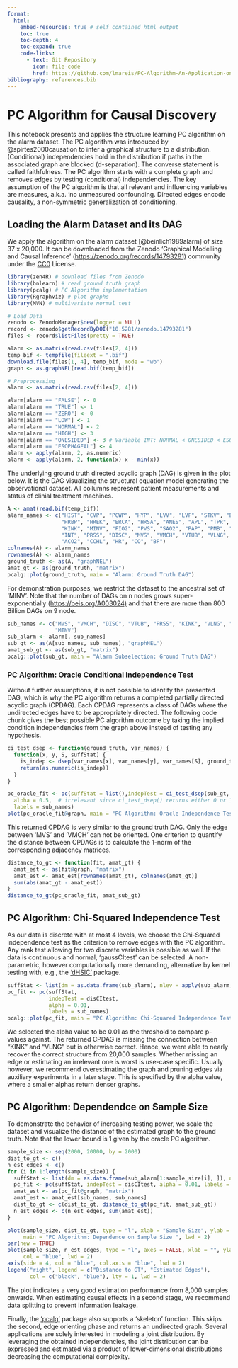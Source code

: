 ```yaml
---
format: 
  html:
    embed-resources: true # self contained html output
    toc: true
    toc-depth: 4
    toc-expand: true
    code-links:
      - text: Git Repository
        icon: file-code
        href: https://github.com/lmareis/PC-Algorithm-An-Application-on-the-Alarm-Dataset
bibliography: references.bib 
---
```


# PC Algorithm for Causal Discovery

This notebook presents and applies the structure learning PC algorithm on the alarm dataset. The PC algorithm was introduced by @spirtes2000causation to infer a graphical structure to a distribution. (Conditional) independencies hold in the distribution if paths in the associated graph are blocked (d-separation). The converse statement is called faithfulness. The PC algorithm starts with a complete graph and removes edges by testing (conditional) independencies. The key assumption of the PC algorithm is that all relevant and influencing variables are measures, a.k.a. 'no unmeasured confounding. Directed edges encode causality, a non-symmetric generalization of conditioning.

## Loading the Alarm Dataset and its DAG

We apply the algorithm on the alarm dataset [@beinlich1989alarm] of size 37 x 20,000. It can be downloaded from the Zenodo 'Graphical Modelling and Causal Inference' (<https://zenodo.org/records/14793281)> community under the [CC0](https://creativecommons.org/publicdomain/zero/1.0/deed.en) License.

```r
library(zen4R) # download files from Zenodo
library(bnlearn) # read ground truth graph
library(pcalg) # PC Algorithm implementation
library(Rgraphviz) # plot graphs
library(MVN) # multivariate normal test
```

```r
# Load Data
zenodo <- ZenodoManager$new(logger = NULL)
record <- zenodo$getRecordByDOI("10.5281/zenodo.14793281")
files <- record$listFiles(pretty = TRUE)

alarm <- as.matrix(read.csv(files[2, 4]))
temp_bif <- tempfile(fileext = ".bif")
download.file(files[1, 4], temp_bif, mode = "wb")
graph <- as.graphNEL(read.bif(temp_bif))

# Preprocessing
alarm <- as.matrix(read.csv(files[2, 4]))

alarm[alarm == "FALSE"] <- 0
alarm[alarm == "TRUE"] <- 1
alarm[alarm == "ZERO"] <- 0
alarm[alarm == "LOW"] <- 1
alarm[alarm == "NORMAL"] <- 2
alarm[alarm == "HIGH"] <- 3
alarm[alarm == "ONESIDED"] <- 3 # Variable INT: NORMAL < ONESIDED < ESOPHAGEAL
alarm[alarm == "ESOPHAGEAL"] <- 4
alarm <- apply(alarm, 2, as.numeric)
alarm <- apply(alarm, 2, function(x) x - min(x))
```

The underlying ground truth directed acyclic graph (DAG) is given in the plot below. It is the DAG visualizing the structural equation model generating the observational dataset. All collumns represent patient measurements and status of clinial treatment machines.

```r
A <- amat(read.bif(temp_bif))
alarm_names <- c("HIST", "CVP", "PCWP", "HYP", "LVV", "LVF", "STKV", "ERLO", 
                 "HRBP", "HREK", "ERCA", "HRSA", "ANES", "APL", "TPR", "ECO2", 
                 "KINK", "MINV", "FIO2", "PVS", "SAO2", "PAP", "PMB", "SHNT", 
                 "INT", "PRSS", "DISC", "MVS", "VMCH", "VTUB", "VLNG", "VALV", 
                 "ACO2", "CCHL", "HR", "CO", "BP")
colnames(A) <- alarm_names
rownames(A) <- alarm_names
ground_truth <- as(A, "graphNEL")
amat_gt <- as(ground_truth, "matrix")
pcalg::plot(ground_truth, main = "Alarm: Ground Truth DAG")
```

For demonstration purposes, we restrict the dataset to the ancestral set of 'MINV'. Note that the number of DAGs on n nodes grows super-exponentially (<https://oeis.org/A003024)> and that there are more than 800 Billion DAGs on 9 node.

```r
sub_names <- c("MVS", "VMCH", "DISC", "VTUB", "PRSS", "KINK", "VLNG", "INT", 
               "MINV")
sub_alarm <- alarm[, sub_names]
sub_gt <- as(A[sub_names, sub_names], "graphNEL")
amat_sub_gt <- as(sub_gt, "matrix")
pcalg::plot(sub_gt, main = "Alarm Subselection: Ground Truth DAG")
```

### PC Algorithm: Oracle Conditional Independence Test

Without further assumptions, it is not possible to identify the presented DAG, which is why the PC algorithm returns a completed partially directed acyclic graph (CPDAG). Each CPDAG represents a class of DAGs where the undirected edges have to be appropriately directed. The following code chunk gives the best possible PC algorithm outcome by taking the implied condition independencies from the graph above instead of testing any hypothesis.

```r
ci_test_dsep <- function(ground_truth, var_names) {
  function(x, y, S, suffStat) {
    is_indep <- dsep(var_names[x], var_names[y], var_names[S], ground_truth)
    return(as.numeric(is_indep))
  }
}

pc_oracle_fit <- pc(suffStat = list(),indepTest = ci_test_dsep(sub_gt, sub_names),
  alpha = 0.5,  # irrelevant since ci_test_dsep() returns either 0 or 1
  labels = sub_names)
plot(pc_oracle_fit@graph, main = "PC Algorithm: Oracle Independence Test")
```

This returned CPDAG is very similar to the ground truth DAG. Only the edge between 'MVS' and 'VMCH' can not be oriented. One criterion to quantify the distance between CPDAGs is to calculate the 1-norm of the corresponding adjacency matrices.

```r
distance_to_gt <- function(fit, amat_gt) {
  amat_est <- as(fit@graph, "matrix")
  amat_est <- amat_est[rownames(amat_gt), colnames(amat_gt)]
  sum(abs(amat_gt - amat_est))
}
distance_to_gt(pc_oracle_fit, amat_sub_gt)
```

## PC Algorithm: Chi-Squared Independence Test

As our data is discrete with at most 4 levels, we choose the Chi-Squared independence test as the criterion to remove edges with the PC algorithm. Any rank test allowing for two discrete variables is possible as well. If the data is continuous and normal, 'gaussCItest' can be selected. A non-parametric, however computationally more demanding, alternative by kernel testing with, e.g., the ['dHSIC'](https://cran.r-project.org/web/packages/dHSIC/index.html) package.

```r
suffStat <- list(dm = as.data.frame(sub_alarm), nlev = apply(sub_alarm, 2, function(x) length(unique(x))), adaptDF = FALSE)
pc_fit <- pc(suffStat,
             indepTest = disCItest,
             alpha = 0.01,
             labels = sub_names)
pcalg::plot(pc_fit, main = "PC Algorithm: Chi-Squared Independence Test")
```

We selected the alpha value to be 0.01 as the threshold to compare p-values against. The returned CPDAG is missing the connection between "KINK" and "VLNG" but is otherwise correct. Hence, we were able to nearly recover the correct structure from 20,000 samples. Whether missing an edge or estimating an irrelevant one is worst is use-case specific. Usually however, we recommend overestimating the graph and pruning edges via auxiliary experiments in a later stage. This is specified by the alpha value, where a smaller alphas return denser graphs.

## PC Algorithm: Dependendce on Sample Size

To demonstrate the behavior of increasing testing power, we scale the dataset and visualize the distance of the estimated graph to the ground truth. Note that the lower bound is 1 given by the oracle PC algorithm.

```r
sample_size <- seq(2000, 20000, by = 2000)
dist_to_gt <- c()
n_est_edges <- c()
for (i in 1:length(sample_size)) {
  suffStat <- list(dm = as.data.frame(sub_alarm[1:sample_size[i], ]), nlev = apply(sub_alarm, 2, function(x) length(unique(x))), adaptDF = FALSE)
  pc_fit <- pc(suffStat, indepTest = disCItest, alpha = 0.01, labels = sub_names)
  amat_est <- as(pc_fit@graph, "matrix")
  amat_est <- amat_est[sub_names, sub_names]
  dist_to_gt <- c(dist_to_gt, distance_to_gt(pc_fit, amat_sub_gt))
  n_est_edges <- c(n_est_edges, sum(amat_est))
}

plot(sample_size, dist_to_gt, type = "l", xlab = "Sample Size", ylab = "",
     main = "PC Algorithm: Dependence on Sample Size ", lwd = 2)
par(new = TRUE)
plot(sample_size, n_est_edges, type = "l", axes = FALSE, xlab = "", ylab = "",
     col = "blue", lwd = 2)
axis(side = 4, col = "blue", col.axis = "blue", lwd = 2)
legend("right", legend = c("Distance to GT", "Estimated Edges"),
       col = c("black", "blue"), lty = 1, lwd = 2)
```

The plot indicates a very good estimation performance from 8,000 samples onwards. When estimating causal effects in a second stage, we recommend data splitting to prevent information leakage.

Finally, the ['pcalg'](https://cran.r-project.org/web/packages/pcalg/index.html) package also supports a 'skeleton' function. This skips the second, edge orienting phase and returns an undirected graph. Several applications are solely interested in modeling a joint distribution. By leveraging the obtained independencies, the joint distribution can be expressed and estimated via a product of lower-dimensional distributions decreasing the computational complexity.
